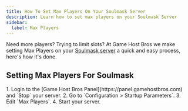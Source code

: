 ```yaml
---
title: How To Set Max Players On Your Soulmask Server
description: Learn how to set max players on your Soulmask Server
sidebar:
  label: Max Players
---
```


Need more players? Trying to limit slots? At Game Host Bros we make setting Max Players on your [Soulmask server](https://www.gamehostbros.com/soulmask-server-hosting/) a quick and easy process, here's how it's done.

## Setting Max Players For Soulmask

<Steps>
1. Login to the [Game Host Bros Panel](https://panel.gamehostbros.com) and `Stop` your server.
2. Go to `Configuration > Startup Parameters`.
3. Edit `Max Players`.
4. Start your server.
</Steps>